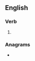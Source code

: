 {{also|prédominâtes}}
==English==

===Verb===
{{head|en|verb form}}

# {{en-third-person singular of|predominate}}

===Anagrams===
* {{anagrams|en|a=adeeimnoprst|impersonated|semipronated}}